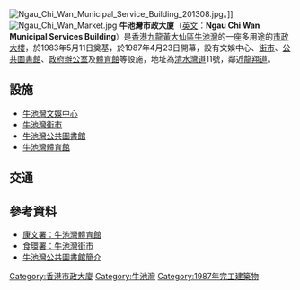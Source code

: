 {{Coord|22.3346|114.2088|type:landmark_region:HK|display=title}}
[[File:Ngau_Chi_Wan_Municipal_Service_Building_201308.jpg|thumb]]。]]
[[File:Ngau_Chi_Wan_Market.jpg|thumb]]
'''牛池灣市政大廈'''（[[英文|英文]]：'''Ngau Chi Wan Municipal Services Building'''）是[[香港|香港]][[九龍|九龍]][[黃大仙區|黃大仙區]][[牛池灣|牛池灣]]的一座多用途的[[市政大樓|市政大樓]]，於1983年5月11日奠基，於1987年4月23日開幕，設有文娛中心、[[街市|街市]]、[[公共圖書館|公共圖書館]]、[[政府|政府]][[辦公室|辦公室]]及[[體育館|體育館]]等設施，地址為[[清水灣道|清水灣道]]11號，鄰近[[龍翔道|龍翔道]]。

== 設施 ==
*[[牛池灣文娛中心|牛池灣文娛中心]]
*[[牛池灣街市|牛池灣街市]]
*[[牛池灣公共圖書館|牛池灣公共圖書館]]
*[[牛池灣體育館|牛池灣體育館]] 

==交通==
{{參見|牛池灣#彩虹邨/坪石邨交通}}

==參考資料==
*[https://www.lcsd.gov.hk/tc/facilities/facilitieslist/facilities.php?fid=753 康文署：牛池灣體育館] {{Wayback|url=https://www.lcsd.gov.hk/tc/facilities/facilitieslist/facilities.php?fid=753 |date=20180706050309 }}
*[https://www.fehd.gov.hk/tc_chi/map/market/market_pt.html?mapID=661&type=market 食環署：牛池灣街市] {{Wayback|url=https://www.fehd.gov.hk/tc_chi/map/market/market_pt.html?mapID=661&type=market |date=20180706075038 }}
*[https://www.hkpl.gov.hk/tc/locations/wong-tai-sin/library/ngau-chi-wan.html 牛池灣公共圖書館簡介] {{Wayback|url=https://www.hkpl.gov.hk/tc/locations/wong-tai-sin/library/ngau-chi-wan.html |date=20180706103927 }}

{{HK-buil-stub}}
{{香港市政大廈}}
{{香港室內體育場館}}

[[Category:香港市政大廈|Category:香港市政大廈]]
[[Category:牛池灣|Category:牛池灣]]
[[Category:1987年完工建築物|Category:1987年完工建築物]]